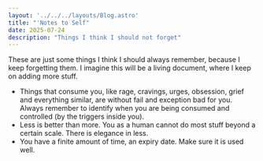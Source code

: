 ```yaml
---
layout: '../../../layouts/Blog.astro'
title: "'Notes to Self"
date: 2025-07-24
description: "Things I think I should not forget"
---
```

These are just some things I think I should always remember, because I keep forgetting them. I imagine this will be a living document, where I keep on adding more stuff.

- Things that consume you, like rage, cravings, urges, obsession, grief and everything similar, are without fail and exception bad for you. Always remember to identify when you are being consumed and controlled (by the triggers inside you).
- Less is better than more. You as a human cannot do most stuff beyond a certain scale. There is elegance in less.
- You have a finite amount of time, an expiry date. Make sure it is used well.
